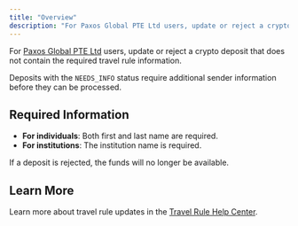 ```yaml
---
title: "Overview"
description: "For Paxos Global PTE Ltd users, update or reject a crypto deposit that does not contain the required travel rule information."
---
```


For [Paxos Global PTE Ltd](https://help.paxos.com/hc/en-us/articles/25928845778068) users, update or reject a crypto deposit that does not contain the required travel rule information.

Deposits with the `NEEDS_INFO` status require additional sender information before they can be processed.

## Required Information

- **For individuals**: Both first and last name are required.
- **For institutions**: The institution name is required.

If a deposit is rejected, the funds will no longer be available.

## Learn More

Learn more about travel rule updates in the [Travel Rule Help Center](https://help.paxos.com/hc/en-us/articles/25422999706900).

